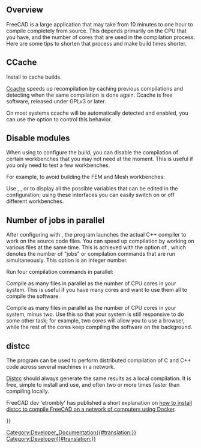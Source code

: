 <languages/>

{{Docnav
|[[FreeCAD_Docker_CLI_mode|FreeCAD Docker CLI mode]]
|[[Third_Party_Libraries|Third Party Libraries]]
}}

{{TOCright}}

==Overview== 

FreeCAD is a large application that may take from 10 minutes to one hour to compile completely from source. This depends primarily on the CPU that you have, and the number of cores that are used in the compilation process. Here are some tips to shorten that process and make build times shorter.

== CCache ==

Install {{incode|ccache}} to cache builds.

[https://ccache.dev/ Ccache] speeds up recompilation by caching previous compilations and detecting when the same compilation is done again. Ccache is free software, released under GPLv3 or later.

On most systems ccache will be automatically detected and enabled, you can use the {{incode|FREECAD_USE_CCACHE}} {{incode|cmake}} option to control this behavior.

== Disable modules ==

When using {{incode|cmake}} to configure the build, you can disable the compilation of certain workbenches that you may not need at the moment. This is useful if you only need to test a few workbenches.

For example, to avoid building the FEM and Mesh workbenches:

{{Code|code=
cmake -DBUILD_FEM=OFF -DBUILD_MESH=OFF ../freecad-source
}}

Use {{incode|cmake-gui}}, {{incode|cmake-curses-gui}}, or {{incode|cmake-qt-gui}} to display all the possible variables that can be edited in the configuration; using these interfaces you can easily switch on or off different workbenches.

== Number of jobs in parallel ==

After configuring with {{incode|cmake}}, the {{incode|make}} program launches the actual C++ compiler to work on the source code files. You can speed up compilation by working on various files at the same time. This is achieved with the {{incode|-j}} option of {{incode|make}}, which denotes the number of "jobs" or compilation commands that are run simultaneously. This option is an integer number.

Run four compilation commands in parallel:

{{Code|code=
make -j4
}}

Compile as many files in parallel as the number of CPU cores in your system. This is useful if you have many cores and want to use them all to compile the software.

{{code|code=
make -j$(nproc)
}}

Compile as many files in parallel as the number of CPU cores in your system, minus two. Use this so that your system is still responsive to do some other task; for example, two cores will allow you to use a browser, while the rest of the cores keep compiling the software on the background.

{{code|code=
make -j$(nproc --ignore=2)
}}

== distcc ==

The {{incode|distcc}} program can be used to perform distributed compilation of C and C++ code across several machines in a network.

[https://www.distcc.org/ Distcc] should always generate the same results as a local compilation. It is free, simple to install and use, and often two or more times faster than compiling locally.

FreeCAD dev 'etrombly' has published a short explanation on [https://forum.freecad.org/viewtopic.php?f=4&t=50810&p=459142#p458614 how to install distcc to compile FreeCAD on a network of computers using Docker].


{{Docnav
|[[FreeCAD_Docker_CLI_mode|FreeCAD Docker CLI mode]]
|[[Third_Party_Libraries|Third Party Libraries]]
}}

{{Userdocnavi{{#translation:}}}}
[[Category:Developer_Documentation{{#translation:}}]]
[[Category:Developer{{#translation:}}]]